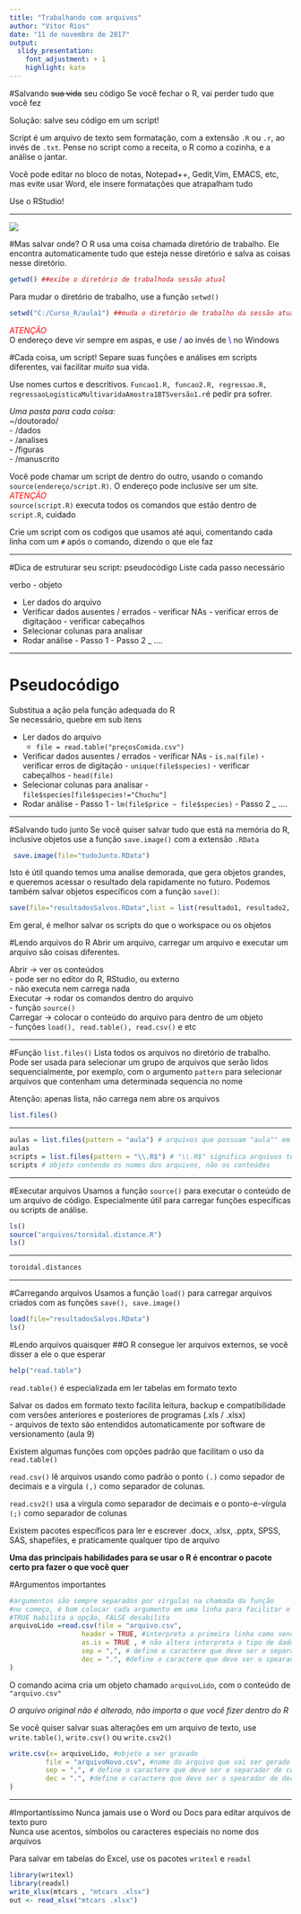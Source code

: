 ```yaml
---
title: "Trabalhando com arquivos"
author: "Vitor Rios"
date: "11 de novembro de 2017"
output:
  slidy_presentation:
    font_adjustment: + 1
    highlight: kate
---
```

#Salvando ~~sua vida~~ seu código
Se você fechar o R, vai perder tudo que você fez  

Solução: salve seu código em um script!  

Script é um arquivo de texto sem formatação, com a extensão `.R` ou `.r`, ao invés de `.txt`. Pense no script como a receita, o R como a cozinha, e a análise o jantar.

Você pode editar no bloco de notas, Notepad++, Gedit,Vim, EMACS, etc, mas evite usar Word, ele insere formatações que atrapalham tudo

Use o RStudio!

***
![](figuras/criarScript.png)

#Mas salvar onde?
O R usa uma coisa chamada diretório de trabalho. Ele encontra automaticamente tudo que esteja nesse diretório e salva as coisas nesse diretório.

```r
getwd() ##exibe o diretório de trabalhoda sessão atual
```

Para mudar o diretório de trabalho, use a função `setwd()`
```r
setwd("C:/Curso_R/aula1") ##muda o diretório de trabalho da sessão atual

```
<span style="color:red">*ATENÇÃO* </span>  
O endereço deve vir sempre em aspas, e use <span style="color:blue">/</span> ao invés de <span style="color:blue"> \\ </span> no Windows


#Cada coisa, um script!
Separe suas funções e análises em scripts diferentes, vai facilitar _muito_ sua vida.

Use nomes curtos e descritivos. `Funcao1.R, funcao2.R, regressao.R, regressaoLogisticaMultivaridaAmostra1BTSversão1.r`é pedir pra sofrer. 

*Uma pasta para cada coisa:*  
~/doutorado/   
            - /dados   
            - /analises  
            - /figuras   
            - /manuscrito  

Você pode chamar um script de dentro do outro, usando o comando   `source(endereço/script.R)`. O endereço pode inclusive ser um site.  
<span style="color:red">*ATENÇÃO* </span>  
`source(script.R)` executa todos os comandos que estão dentro de `script.R`, cuidado

Crie um script com os codigos que usamos até aqui, comentando cada linha com um `#` após o comando, dizendo o que ele faz

***
#Dica de estruturar seu script: pseudocódigo
Liste cada passo necessário

  verbo - objeto

- Ler dados do arquivo
- Verificar dados ausentes / errados
      - verificar NAs
      - verificar erros de digitaçãoo
      - verificar cabeçalhos
- Selecionar colunas para analisar
- Rodar análise
      - Passo 1
      - Passo 2
  _ ....

***
# Pseudocódigo
Substitua a ação pela função adequada do R  
Se necessário, quebre em sub itens

- Ler dados do arquivo
    - `file = read.table("preçosComida.csv")`
- Verificar dados ausentes / errados
      - verificar NAs
        - `is.na(file)`
      - verificar erros de digitação
        - `unique(file$species)`
      - verificar cabeçalhos
        - `head(file)`
- Selecionar colunas para analisar
      - `file$species[file$species!="Chuchu"]`
- Rodar análise
      - Passo 1
        - `lm(file$price ~ file$species)`
      - Passo 2
  _ ....

***

#Salvando tudo junto
Se você quiser salvar tudo que está na memória do R, inclusive objetos use a função `save.image()` com a extensão `.RData`
```r
 save.image(file="tudoJunto.RData")
```
Isto é útil quando temos uma analise demorada, que gera objetos grandes, e queremos acessar o resultado dela rapidamente no futuro. Podemos também salvar objetos específicos com a função `save()`:
```r
save(file="resultadosSalvos.RData",list = list(resultado1, resultado2, resultado3))
```
Em geral, é melhor salvar os scripts do que o workspace ou os objetos

#Lendo arquivos do R
Abrir um arquivo, carregar um arquivo e executar um arquivo são coisas diferentes.

Abrir -> ver os conteúdos  
      - pode ser no editor do R, RStudio, ou externo  
      - não executa nem carrega nada  
Executar -> rodar os comandos dentro do arquivo  
      - função `source()`   
Carregar -> colocar o conteúdo do arquivo para dentro de um objeto  
      - funções `load(), read.table(), read.csv()` e etc  


***
#Função `list.files()`
Lista todos os arquivos no diretório de trabalho. Pode ser usada para selecionar um grupo de arquivos que serão lidos sequencialmente, por exemplo, com o argumento `pattern` para selecionar arquivos que contenham uma determinada sequencia no nome

Atenção: apenas lista, não carrega nem abre os arquivos
```r
list.files()
```
***
```r
aulas = list.files(pattern = "aula") # arquivos que possuam "aula"" em qualquer lugar do nome
aulas
scripts = list.files(pattern = "\\.R$") # "\\.R$" significa arquivos terminados em .R
scripts # objeto contendo os nomes dos arquivos, não os conteúdos
```

***
#Executar arquivos
Usamos a função `source()` para executar o conteúdo de um arquivo de código. Especialmente útil para carregar funções específicas ou scripts de análise.
```r
ls()
source("arquivos/toroidal.distance.R")
ls()
```

***
```r
toroidal.distances
```
***
#Carregando arquivos
Usamos a função `load()` para carregar arquivos criados com as funções `save(), save.image()`
```r
load(file="resultadosSalvos.RData")
ls()
```

#Lendo arquivos quaisquer
##O R consegue ler arquivos externos, se você disser a ele o que esperar
```r
help("read.table")
```
`read.table()` é especializada em ler tabelas em formato texto

Salvar os dados em formato texto facilita leitura, backup e compatibilidade com versões anteriores e posteriores de programas (.xls / .xlsx)  
    - arquivos de texto são entendidos automaticamente por software de versionamento (aula 9)

Existem algumas funções com opções padrão que facilitam o uso da `read.table()`

`read.csv()` lê arquivos usando como padrão o ponto `(.)` como sepador de decimais e a vírgula `(,)` como separador de colunas. 

`read.csv2()` usa a vírgula como separador de decimais e o ponto-e-vírgula `(;)` como separador de colunas

Existem pacotes específicos para ler e escrever .docx, .xlsx, .pptx, SPSS, SAS, shapefiles, e praticamente qualquer tipo de arquivo

**Uma das principais habilidades para se usar o R é encontrar o pacote certo pra fazer o que você quer**

#Argumentos importantes
```r
#argumentos são sempre separados por vírgulas na chamada da função
#no começo, é bom colocar cada argumento em uma linha para facilitar o entendimento
#TRUE habilita a opção, FALSE desabilita
arquivoLido =read.csv(file = "arquivo.csv", 
                  header = TRUE, #interpreta a primeira linha como sendo o nome das colunas
                  as.is = TRUE , # não altera interpreta o tipo de dado em cada coluna, não altera seus dados. Se for FALSE, texto é interpretado como factor
                  sep = ",", # define o caractere que deve ser o separador de colunas
                  dec = ".", #define o caractere que deve ser o spearador de decimal
)
```

O comando acima cria um objeto chamado `arquivoLido`, com o conteúdo de `"arquivo.csv"`  

*O arquivo original não é alterado, não importa o que você fizer dentro do R*

Se você quiser salvar suas alterações em um arquivo de texto, use `write.table()`, `write.csv()` ou `write.csv2()`  

```r

write.csv(x= arquivoLido, #objeto a ser gravado
         file = "arquivoNovo.csv", #nome do arquivo que vai ser gerado
         sep = ",", # define o caractere que deve ser o separador de colunas
         dec = ".", #define o caractere que deve ser o spearador de decimal
)
```
***
#Importantíssimo
Nunca jamais use o Word ou Docs para editar arquivos de texto puro   
Nunca use acentos, símbolos ou caracteres especiais no nome dos arquivos   

Para salvar em tabelas do Excel, use os pacotes `writexl` e `readxl`
```r
library(writexl)
library(readxl)
write_xlsx(mtcars , "mtcars .xlsx")
out <- read_xlsx("mtcars .xlsx")
```

